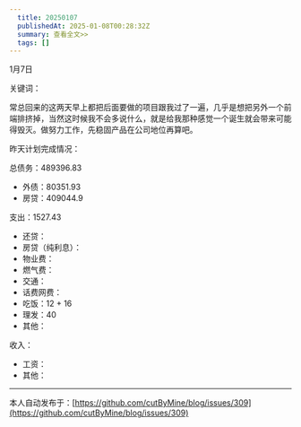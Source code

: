 ```yaml
---
  title: 20250107
  publishedAt: 2025-01-08T00:28:32Z
  summary: 查看全文>>
  tags: []
---
```


1月7日 

关键词：

常总回来的这两天早上都把后面要做的项目跟我过了一遍，几乎是想把另外一个前端排挤掉，当然这时候我不会多说什么，就是给我那种感觉一个诞生就会带来可能得毁灭。做努力工作，先稳固产品在公司地位再算吧。

昨天计划完成情况：

总债务：489396.83
- 外债：80351.93
- 房贷：409044.9

支出：1527.43
- 还贷：
- 房贷（纯利息）：
- 物业费：
- 燃气费：
- 交通：
- 话费网费：
- 吃饭：12 + 16
- 理发：40
- 其他：

收入：
- 工资：
- 其他：


---
本人自动发布于：[https://github.com/cutByMine/blog/issues/309](https://github.com/cutByMine/blog/issues/309)
